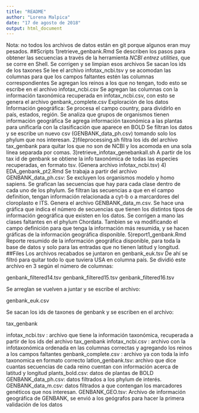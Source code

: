 ```yaml
---
title: "README"
author: "Lorena Malpica"
date: "17 de agosto de 2018"
output: html_document
---
```


Nota: no todos los archivos de datos están en git porque algunos eran muy pesados.
##Scripts
1)retrieve_genbank.Rmd 
   Se describen los pasos para obtener las secuencias a través de la herramienta *NCBI entrez utilities*, que se corre en Shell. 
   Se corrigen y se limpian esos archivos
   Se sacan los ids de los taxones 
   Se lee el archivo infotax_ncbi.tsv y se acomodan las columnas para que los campos faltantes estén las columnas correspondientes
   Se agregan los reinos a los que no tengan, todo esto se escribe en el archivo infotax_ncbi.csv
   Se agregan las columnas con la información taxonómica recuperada en infotax_ncbi.csv, con esto se genera el archivo genbank_complete.csv
   Exploración de los datos 
   Información geográfica:
     Se procesa el campo country, para dividirlo en país, estados, región. 
     Se analiza que grupos de organismos tienen información geográfica
   Se agrega información taxonómica a las plantas para unificarla con la clasificación que aparece en BOLD
   Se filtran los datos y se escribe un nuevo csv (GENBANK_data_ph.csv) tomando solo los phylum que nos interesan.
2)fileprocessing.sh
  filtra los ids del archivo tax_genbank para quitar los que no son de NCBI y los acomoda en una sola línea separada por comas. 
3)retrieve_infotax_genebankall.sh
  A partir de los tax id de genbank se obtiene la info taxonómica de todas las especies recuperadas, en formato tsv. (Genera archivo infotax_ncbi.tsv)
4) EDA_genbank_pt2.Rmd 
    Se trabaja a partir del archivo GENBANK_data_ph.csv:
      Se excluyen los organismos modelo y homo sapiens.
      Se grafican las secuencias que hay para cada clase dentro de cada uno de los phylum. 
      Se filtran las secuencias a que en el campo definition, tengan información relacionada a cyt-b o a marcardores del cloroplasto e ITS. Genera el archivo GENBANK_data_m.csv.
      Se hace una gráfica que indica el número de secuencias que tienen los distintos tipos de información geográfica que existen en los datos. Se corrigen a mano las clases faltantes en el phylum Chordata.
      Tambien se va modificando el campo definición para que tenga la información más resumida, y se hacen gráficas de la información geográfica disponible. 
5)report1_genbank.Rmd
    Reporte resumido de la información geográfica disponible, para toda la base de datos y solo para las entradas que no tienen latitud y longitud.  
##Files
Los archivos recabados se juntaron en genbank_euk.tsv
De ahí se filtró para quitar todo lo que tuviera USA en columna país.
Se dividió este archivo en 3 según el número de columnas:

genbank_filtered14.tsv
genbank_filtered15.tsv
genbank_filtered16.tsv

Se arreglan se vuelven a juntar y se escribe el archivo:

genbank_euk.csv

Se sacan los ids de taxones de genbank y se escriben en el archivo:

tax_genbank

infotax_ncbi.tsv : archivo que tiene la información taxonómica, recuperada a partir de los ids del archivo tax_genbank
infotax_ncbi.csv : archivo con la infotaxonómica ordenada en las columnas correctas y agregando los reinos a los campos faltantes
genbank_complete.csv : archivo ya con toda la info taxonomica en formato correcto
latlon_genbank.tsv: archivo que dice cuantas secuencias de cada reino cuentan con información acerca de latitud y longitud
plants_bold.csv: datos de plantas de BOLD
GENBANK_data_ph.csv: datos filtrados a los phylum de interés. 
GENBANK_data_m.csv: datos filtrados a que contengan los marcadores genéticos que nos interesan. 
GENBANK_GEO.tsv: Archivo de información geográfica de GENBANK, se envió a los geógrafos para hacer la primera validación de los datos
